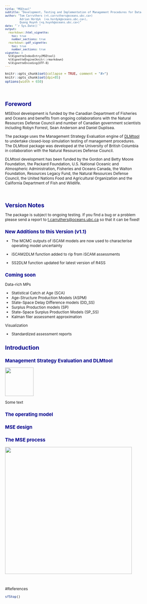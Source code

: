 ```yaml
---
title: "MSEtool"
subtitle: "Development, Testing and Implementation of Management Procedures for Data-Rich Fisheries (v1.1)"
author: "Tom Carruthers (<t.carruthers@oceans.ubc.ca>) 
         Adrian Hordyk  (<a.hordyk@oceans.ubc.ca>),
         Quang Huynh (<q.huynh@oceans.ubc.ca>)"
date: "`r Sys.Date()`"
output: 
  rmarkdown::html_vignette:
    toc: true
    number_sections: true
  rmarkdown::pdf_vignette:
    toc: true
    number_sections: true    
vignette: >
  %\VignetteIndexEntry{MSEtool}
  %\VignetteEngine{knitr::rmarkdown}
  %\VignetteEncoding{UTF-8}
---
```


<style type="text/css">

body{ /* Normal  */
   font-size: 12px;
}
td {  /* Table  */
   font-size: 8px;
}
h1 { /* Header 1 */
 font-size: 18px;
 color: DarkBlue;
}
h2 { /* Header 2 */
 font-size: 15px;
 color: DarkBlue;
}
h3 { /* Header 3 */
 font-size: 14px;
 color: DarkBlue;
}
code.r{ /* Code block */
  font-size: 10px;
}
pre { /* Code block */
  font-size: 10px
}
</style>


```r
knitr::opts_chunk$set(collapse = TRUE, comment = "#>")
knitr::opts_chunk$set(dpi=85)
options(width = 650)
```

<br>

# Foreword

MSEtool development is funded by the Canadian Department of Fisheries and Oceans and benefits from ongoing collaborations with the Natural Resources Defense Council and number of Canadian government scientists including Robyn Forrest, Sean Anderson and Daniel Duplisea. 

The package uses the Management Strategy Evaluation engine of [DLMtool](http://www.datalimitedtoolkit.org) to undertake closed-loop simulation testing of management procedures. The DLMtool package was developed at the University of British Columbia in collaboration with the Natural Resources Defense Council. 

DLMtool development has been funded by the Gordon and Betty Moore Foundation, the Packard Foundation, U.S. National Oceanic and Atmospheric Administration, Fisheries and Oceans Canada, the Walton Foundation, Resources Legacy Fund, the Natural Resources Defense Council, the United Nations Food and Agricultural Organization and the California Department of Fish and Wildlife. 

<br>


# Version Notes

The package is subject to ongoing testing. If you find a bug or a problem please send a report to <t.carruthers@oceans.ubc.ca> so that it can be fixed!  

## New Additions to this Version (v1.1)

* The MCMC outputs of iSCAM models are now used to characterise operating model uncertainty

* iSCAM2DLM function added to rip from iSCAM assessments

* SS2DLM function updated for latest version of R4SS


## Coming soon 

Data-rich MPs

* Statistical Catch at Age (SCA)
* Age-Structure Production Models (ASPM)
* State-Space Delay Difference models (DD_SS)
* Surplus Production models (SP)
* State-Space Surplus Production Models (SP_SS)
* Kalman filer assessment approximation

Visualization

* Standardized assessment reports


# Introduction

## Management Strategy Evaluation and DLMtool

<img src="DLMtool_logo.png" width="90">

Some text

## The operating model 


## MSE design


## The MSE process

<img src="DLMtool_process.jpg" width="400">

<br>


#References

```r
sfStop()                            
```

<br>



